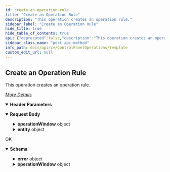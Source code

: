 ```yaml
---
id: create-an-operation-rule
title: "Create an Operation Rule"
description: "This operation creates an operation rule."
sidebar_label: "Create an Operation Rule"
hide_title: true
hide_table_of_contents: true
api: {"deprecated":false,"description":"This operation creates an operation rule.\n\n\n[_More Details_](http://documentation.commvault.com/commvault/v11/article?p=features/rest_api/operations/post_operation_rule.htm)","operationId":"Create an Operation Rule","parameters":[{"description":"","in":"header","name":"Authtoken","required":true,"schema":{"example":"{{TOKEN}}","type":"string"}}],"tags":["Operation Window Operations"],"requestBody":{"content":{"application/json":{"schema":{"type":"object","properties":{"operationWindow":{"type":"object","properties":{"endDate":{"type":"integer"},"name":{"type":"string"},"startDate":{"type":"integer"},"operations":{"type":"array","items":{"type":"integer"}},"dayTime":{"type":"array","items":{"type":"object","properties":{"startTime":{"type":"integer"},"endTime":{"type":"integer"},"dayOfWeek":{"type":"array","items":{"type":"integer"}}}}}}},"entity":{"type":"object","properties":{"clientGroupId":{"type":"integer"},"clientId":{"type":"integer"}}}},"x-examples":{"Example 1":{"operationWindow":{"endDate":0,"name":"Test_1","startDate":0,"operations":[1,2],"dayTime":[{"startTime":46800,"endTime":50400,"dayOfWeek":[1,2]}]},"entity":{"clientGroupId":0,"clientId":20}}}},"examples":{"Example 1":{"value":{"operationWindow":{"endDate":0,"name":"Test_1","startDate":0,"operations":[1,2],"dayTime":[{"startTime":46800,"endTime":50400,"dayOfWeek":[1,2]}]},"entity":{"clientGroupId":0,"clientId":20}}}}}}},"responses":{"200":{"description":"OK","content":{"application/json":{"schema":{"type":"object","properties":{"error":{"type":"object","properties":{"errorCode":{"type":"integer"}}},"operationWindow":{"type":"object","properties":{"endDate":{"type":"integer"},"name":{"type":"string"},"ruleId":{"type":"integer"},"startDate":{"type":"integer"},"operations":{"type":"array","items":{"type":"integer"}},"dayTime":{"type":"array","items":{"type":"object","properties":{"startTime":{"type":"integer"},"endTime":{"type":"integer"},"dayOfWeek":{"type":"array","items":{"type":"integer"}}}}}}}},"x-examples":{"Example 1":{"error":{"errorCode":0},"operationWindow":{"endDate":0,"name":"Test_1","ruleId":1,"startDate":0,"operations":[1,2],"dayTime":[{"startTime":46800,"endTime":50400,"dayOfWeek":[1,2]}]}}}},"examples":{"Example 1":{"value":{"error":{"errorCode":0},"operationWindow":{"endDate":0,"name":"Test_1","ruleId":1,"startDate":0,"operations":[1,2],"dayTime":[{"startTime":46800,"endTime":50400,"dayOfWeek":[1,2]}]}}}}}}}},"method":"post","path":"/OperationWindow","servers":[{"url":"http://{hostname}/webconsole/api","variables":{"hostname":{"default":"localhost","description":"Webconsole"}}}],"jsonRequestBodyExample":{"operationWindow":{"endDate":0,"name":"string","startDate":0,"operations":[0],"dayTime":[{"startTime":0,"endTime":0,"dayOfWeek":[0]}]},"entity":{"clientGroupId":0,"clientId":0}},"info":{"title":"Template","contact":{},"version":"1.0","description":"Template"},"postman":{"name":"Create an Operation Rule","description":{"content":"This operation creates an operation rule.\n\n\n[_More Details_](http://documentation.commvault.com/commvault/v11/article?p=features/rest_api/operations/post_operation_rule.htm)","type":"text/plain"},"url":{"path":["OperationWindow"],"host":["{{baseUrl}}"],"query":[],"variable":[]},"header":[{"disabled":false,"description":{"content":"(Required) ","type":"text/plain"},"key":"Authtoken","value":""},{"key":"Content-Type","value":"application/json"},{"key":"Accept","value":"application/json"}],"method":"POST","body":{"mode":"raw","raw":"\"\"","options":{"raw":{"language":"json"}}}}}
sidebar_class_name: "post api-method"
info_path: docs/api/cv/ControlPanelOperations/template
custom_edit_url: null
---
```



## Create an Operation Rule



This operation creates an operation rule.


[_More Details_](http://documentation.commvault.com/commvault/v11/article?p=features/rest_api/operations/post_operation_rule.htm)

<details style={{"marginBottom":"1rem"}} data-collapsed={false} open={true}><summary style={{}}><strong>Header Parameters</strong></summary><div><ul><ParamsItem className={"paramsItem"} param={{"description":"","in":"header","name":"Authtoken","required":true,"schema":{"example":"{{TOKEN}}","type":"string"}}}></ParamsItem></ul></div></details><MimeTabs><TabItem label={"application/json"} value={"application/json-schema"}><details style={{}} data-collapsed={false} open={true}><summary style={{"textAlign":"left"}}><strong>Request Body</strong></summary><div style={{"textAlign":"left","marginLeft":"1rem"}}></div><ul style={{"marginLeft":"1rem"}}><SchemaItem collapsible={true} className={"schemaItem"}><details style={{}}><summary style={{}}><strong>operationWindow</strong><span style={{"opacity":"0.6"}}> object</span></summary><div style={{"marginLeft":"1rem"}}><SchemaItem collapsible={false} name={"endDate"} required={false} deprecated={undefined} schemaDescription={undefined} schemaName={"integer"} qualifierMessage={undefined} defaultValue={undefined}></SchemaItem><SchemaItem collapsible={false} name={"name"} required={false} deprecated={undefined} schemaDescription={undefined} schemaName={"string"} qualifierMessage={undefined} defaultValue={undefined}></SchemaItem><SchemaItem collapsible={false} name={"startDate"} required={false} deprecated={undefined} schemaDescription={undefined} schemaName={"integer"} qualifierMessage={undefined} defaultValue={undefined}></SchemaItem><SchemaItem collapsible={false} name={"operations"} required={false} deprecated={undefined} schemaDescription={undefined} schemaName={"integer[]"} qualifierMessage={undefined} defaultValue={undefined}></SchemaItem><SchemaItem collapsible={true} className={"schemaItem"}><details style={{}}><summary style={{}}><strong>dayTime</strong><span style={{"opacity":"0.6"}}> object[]</span></summary><div style={{"marginLeft":"1rem"}}><SchemaItem collapsible={false} name={"startTime"} required={false} deprecated={undefined} schemaDescription={undefined} schemaName={"integer"} qualifierMessage={undefined} defaultValue={undefined}></SchemaItem><SchemaItem collapsible={false} name={"endTime"} required={false} deprecated={undefined} schemaDescription={undefined} schemaName={"integer"} qualifierMessage={undefined} defaultValue={undefined}></SchemaItem><SchemaItem collapsible={false} name={"dayOfWeek"} required={false} deprecated={undefined} schemaDescription={undefined} schemaName={"integer[]"} qualifierMessage={undefined} defaultValue={undefined}></SchemaItem></div></details></SchemaItem></div></details></SchemaItem><SchemaItem collapsible={true} className={"schemaItem"}><details style={{}}><summary style={{}}><strong>entity</strong><span style={{"opacity":"0.6"}}> object</span></summary><div style={{"marginLeft":"1rem"}}><SchemaItem collapsible={false} name={"clientGroupId"} required={false} deprecated={undefined} schemaDescription={undefined} schemaName={"integer"} qualifierMessage={undefined} defaultValue={undefined}></SchemaItem><SchemaItem collapsible={false} name={"clientId"} required={false} deprecated={undefined} schemaDescription={undefined} schemaName={"integer"} qualifierMessage={undefined} defaultValue={undefined}></SchemaItem></div></details></SchemaItem></ul></details></TabItem></MimeTabs><div><ApiTabs><TabItem label={"200"} value={"200"}><div>

OK

</div><div><MimeTabs schemaType={"response"}><TabItem label={"application/json"} value={"application/json"}><SchemaTabs><TabItem label={"Schema"} value={"Schema"}><details style={{}} data-collapsed={false} open={true}><summary style={{"textAlign":"left"}}><strong>Schema</strong></summary><div style={{"textAlign":"left","marginLeft":"1rem"}}></div><ul style={{"marginLeft":"1rem"}}><SchemaItem collapsible={true} className={"schemaItem"}><details style={{}}><summary style={{}}><strong>error</strong><span style={{"opacity":"0.6"}}> object</span></summary><div style={{"marginLeft":"1rem"}}><SchemaItem collapsible={false} name={"errorCode"} required={false} deprecated={undefined} schemaDescription={undefined} schemaName={"integer"} qualifierMessage={undefined} defaultValue={undefined}></SchemaItem></div></details></SchemaItem><SchemaItem collapsible={true} className={"schemaItem"}><details style={{}}><summary style={{}}><strong>operationWindow</strong><span style={{"opacity":"0.6"}}> object</span></summary><div style={{"marginLeft":"1rem"}}><SchemaItem collapsible={false} name={"endDate"} required={false} deprecated={undefined} schemaDescription={undefined} schemaName={"integer"} qualifierMessage={undefined} defaultValue={undefined}></SchemaItem><SchemaItem collapsible={false} name={"name"} required={false} deprecated={undefined} schemaDescription={undefined} schemaName={"string"} qualifierMessage={undefined} defaultValue={undefined}></SchemaItem><SchemaItem collapsible={false} name={"ruleId"} required={false} deprecated={undefined} schemaDescription={undefined} schemaName={"integer"} qualifierMessage={undefined} defaultValue={undefined}></SchemaItem><SchemaItem collapsible={false} name={"startDate"} required={false} deprecated={undefined} schemaDescription={undefined} schemaName={"integer"} qualifierMessage={undefined} defaultValue={undefined}></SchemaItem><SchemaItem collapsible={false} name={"operations"} required={false} deprecated={undefined} schemaDescription={undefined} schemaName={"integer[]"} qualifierMessage={undefined} defaultValue={undefined}></SchemaItem><SchemaItem collapsible={true} className={"schemaItem"}><details style={{}}><summary style={{}}><strong>dayTime</strong><span style={{"opacity":"0.6"}}> object[]</span></summary><div style={{"marginLeft":"1rem"}}><SchemaItem collapsible={false} name={"startTime"} required={false} deprecated={undefined} schemaDescription={undefined} schemaName={"integer"} qualifierMessage={undefined} defaultValue={undefined}></SchemaItem><SchemaItem collapsible={false} name={"endTime"} required={false} deprecated={undefined} schemaDescription={undefined} schemaName={"integer"} qualifierMessage={undefined} defaultValue={undefined}></SchemaItem><SchemaItem collapsible={false} name={"dayOfWeek"} required={false} deprecated={undefined} schemaDescription={undefined} schemaName={"integer[]"} qualifierMessage={undefined} defaultValue={undefined}></SchemaItem></div></details></SchemaItem></div></details></SchemaItem></ul></details></TabItem><TabItem label={"Example (from schema)"} value={"Example (from schema)"}><ResponseSamples responseExample={"{\n  \"error\": {\n    \"errorCode\": 0\n  },\n  \"operationWindow\": {\n    \"endDate\": 0,\n    \"name\": \"string\",\n    \"ruleId\": 0,\n    \"startDate\": 0,\n    \"operations\": [\n      0\n    ],\n    \"dayTime\": [\n      {\n        \"startTime\": 0,\n        \"endTime\": 0,\n        \"dayOfWeek\": [\n          0\n        ]\n      }\n    ]\n  }\n}"} language={"json"}></ResponseSamples></TabItem><TabItem label={" Example 1"} value={" Example 1"}><ResponseSamples responseExample={"{\n  \"error\": {\n    \"errorCode\": 0\n  },\n  \"operationWindow\": {\n    \"endDate\": 0,\n    \"name\": \"Test_1\",\n    \"ruleId\": 1,\n    \"startDate\": 0,\n    \"operations\": [\n      1,\n      2\n    ],\n    \"dayTime\": [\n      {\n        \"startTime\": 46800,\n        \"endTime\": 50400,\n        \"dayOfWeek\": [\n          1,\n          2\n        ]\n      }\n    ]\n  }\n}"} language={"json"}></ResponseSamples></TabItem></SchemaTabs></TabItem></MimeTabs></div></TabItem></ApiTabs></div>
      